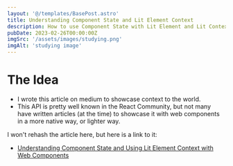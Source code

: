 ```yaml
---
layout: '@/templates/BasePost.astro'
title: Understanding Component State and Lit Element Context
description: How to use Component State with Lit Element and Lit Context API. This utilizes native browser utilities and tools to better manage the state of Web Components.
pubDate: 2023-02-26T00:00:00Z
imgSrc: '/assets/images/studying.png'
imgAlt: 'studying image'
---
```


# The Idea
* I wrote this article on medium to showcase context to the world.
* This API is pretty well known in the React Community, but not many have written articles (at the time) to showcase it with web components in a more native way, or lighter way.
  

I won't rehash the article here, but here is a link to it:
* [Understanding Component State and Using Lit Element Context with Web Components](https://blah.com)

<LinkPreview title="Understanding Component State" href="https://medium.com/@quincarter/understanding-component-state-and-using-lit-element-context-40981e808535" img="/assets/images/lit-context.png" description="How to use Component State with Lit Element and Lit Context API. This utilizes native browser utilities and tools to better manage the state of Web Components."/>